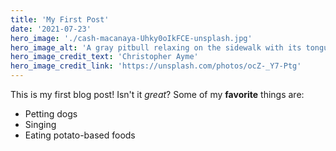 ```yaml
---
title: 'My First Post'
date: '2021-07-23'
hero_image: './cash-macanaya-Uhky0oIkFCE-unsplash.jpg'
hero_image_alt: 'A gray pitbull relaxing on the sidewalk with its tongue hanging out'
hero_image_credit_text: 'Christopher Ayme'
hero_image_credit_link: 'https://unsplash.com/photos/ocZ-_Y7-Ptg'
---
```


This is my first blog post! Isn't it _great_?
Some of my **favorite** things are:

- Petting dogs
- Singing
- Eating potato-based foods
